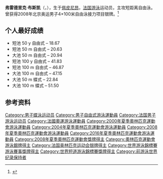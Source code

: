 {{expand|time=2009-08-07T04:57:18+00:00}}
{{notability unreferenced|time=2009-08-07T04:57:18+00:00}}
{{noteTA|G1=Aquatics}}
{{Infobox Swimmer
| swimmername = 弗雷德里克·布斯凱  
| image = Fred Bousquet-2.jpg
| imagesize = 180px
| caption = 布斯凯在2009年的全美锦标赛上。
| fullname = Frédérick Bousquet
| nationality = {{FRA}}
| strokes = [[自由式|自由式]]、[[蝶式|蝶式]]
| club = CN Marseille
| collegeteam = 奥本大学虎队
| birth_date ={{birth date and age|1981|4|8}}
| birth_place =  {{FRA}}[[佩皮尼昂|佩皮尼昂]]
| deathdate =
| deathplace =
| height = 188cm 
| weight = 86kg
| medaltemplates =
}}
{{MedalTableTop}}
{{MedalCountry | {{FRA}} }}
{{MedalCompetition|[[奥林匹克运动会|奥林匹克运动会]]}}
{{MedalSilver|[[2008年夏季奥林匹克运动会|2008年北京]]|[[2008年夏季奥林匹克运动会游泳比赛|4×100米自由泳接力]]}}
{{MedalCompetition|[[世界游泳锦标赛|世界游泳锦标赛]]}}
{{MedalBronze|[[2003年世界游泳锦标赛|2003年巴塞罗那]]|4×100米自由泳接力}}
{{MedalBronze|[[2007年世界游泳锦标赛|2007年墨尔本]]|4×100米自由泳接力}}
{{MedalBronze|[[2009年世界游泳锦标赛|2009年罗马]]| 100米自由泳}}
{{MedalBronze|[[2009年世界游泳锦标赛|2009年罗马]]| 4×100米自由泳接力}}
{{MedalCompetition|[[欧洲游泳锦标赛|欧洲游泳锦标赛]]}}
{{MedalBronze| 2000年赫尔辛基 | 4×100米自由泳接力}}
{{MedalCompetition|[[欧洲短池游泳锦标赛|欧洲短池游泳锦标赛]]}}
{{MedalGold | [[2004年欧洲短池游泳锦标赛|2004年维也纳]] | 100米自由泳}}
{{MedalGold | [[2004年欧洲短池游泳锦标赛|2004年维也纳]] |  4×50米自由泳接力}}
{{MedalGold | [[2008年欧洲短池游泳锦标赛|2008年里耶卡]] |  4×50米自由泳接力}}
{{MedalSilver| [[2008年欧洲短池游泳锦标赛|2008年里耶卡]] | 50米自由泳接力}}
{{MedalCompetition|[[地中海运动会|地中海运动会]]}}
{{MedalGold | [[2005年地中海运动会|2005年阿尔梅里亚]] | 50米蝶泳}}
{{MedalGold | [[2005年地中海运动会|2005年阿尔梅里亚]] | 4×100米自由泳接力}}
{{MedalBottom}}

'''弗雷德里克·布斯凯'''（{{lang-fr|Frédérick Bousquet}}，{{bd|1981年|4月8日||}}），生于[[佩皮尼昂|佩皮尼昂]]，[[法国|法国]][[游泳|游泳]]运动员，主攻短距离自由泳。曾获得2008年北京奥运男子4×100米自由泳接力项目银牌。<ref>{{Cite web|title=Frédérick BOUSQUET|url=https://olympics.com/zh/athletes/frederick-bousquet|accessdate=2021-09-20|work=International Olympic Committee|archive-date=2021-09-21|archive-url=https://web.archive.org/web/20210921111011/https://olympics.com/zh/athletes/frederick-bousquet|dead-url=no}}</ref>

==个人最好成绩==
*短池 50 y 自由式 – 18.67
*短池 50 m 自由式 – 20.63
*大池 50 m 自由式 – 20.94
*短池 100 y 自由式 – 41.83
*短池 100 m 自由式 – 46.87
*大池 100 m 自由式 – 47.15
*大池 50 m 蝶式 – 22.84
*大池 100 m 蝶式 – 51.50

== 参考资料 ==
{{reflist}}

{{Authority control}}
{{DEFAULTSORT:Bousquet，Frédérick}}
[[Category:男子蝶泳运动员|Category:男子蝶泳运动员]]
[[Category:男子自由式游泳運動員|Category:男子自由式游泳運動員]]
[[Category:法国男子游泳运动员|Category:法国男子游泳运动员]]
[[Category:法國奧運游泳運動員|Category:法國奧運游泳運動員]]
[[Category:2000年夏季奧林匹克運動會游泳運動員|Category:2000年夏季奧林匹克運動會游泳運動員]]
[[Category:2004年夏季奧林匹克運動會游泳運動員|Category:2004年夏季奧林匹克運動會游泳運動員]]
[[Category:2008年夏季奧林匹克運動會游泳運動員|Category:2008年夏季奧林匹克運動會游泳運動員]]
[[Category:2016年夏季奧林匹克運動會游泳運動員|Category:2016年夏季奧林匹克運動會游泳運動員]]
[[Category:2008年夏季奧林匹克運動會獎牌得主|Category:2008年夏季奧林匹克運動會獎牌得主]]
[[Category:奧林匹克運動會游泳銀牌得主|Category:奧林匹克運動會游泳銀牌得主]]
[[Category:法国奥林匹克运动会银牌得主|Category:法国奥林匹克运动会银牌得主]]
[[Category:世界游泳錦標賽游泳賽事獎牌得主|Category:世界游泳錦標賽游泳賽事獎牌得主]]
[[Category:世界短道游泳錦標賽獎牌得主|Category:世界短道游泳錦標賽獎牌得主]]
[[Category:前游泳世界纪录保持者|Category:前游泳世界纪录保持者]]